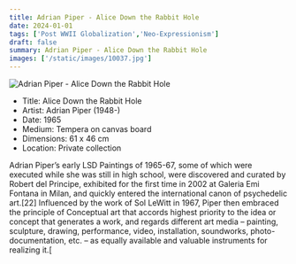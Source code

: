 ```yaml
---
title: Adrian Piper - Alice Down the Rabbit Hole
date: 2024-01-01
tags: ['Post WWII Globalization','Neo-Expressionism']
draft: false
summary: Adrian Piper - Alice Down the Rabbit Hole
images: ['/static/images/10037.jpg']
---
```


![Adrian Piper - Alice Down the Rabbit Hole](/static/images/10037.jpg)

* Title: Alice Down the Rabbit Hole
* Artist: Adrian Piper (1948-)
* Date: 1965
* Medium: Tempera on canvas board
* Dimensions: 61 x 46 cm
* Location: Private collection

Adrian Piper’s early LSD Paintings of 1965-67, some of which were executed while she was still in high school, were discovered and curated by Robert del Principe, exhibited for the first time in 2002 at Galeria Emi Fontana in Milan, and quickly entered the international canon of psychedelic art.[22] Influenced by the work of Sol LeWitt in 1967, Piper then embraced the principle of Conceptual art that accords highest priority to the idea or concept that generates a work, and regards different art media – painting, sculpture, drawing, performance, video, installation, soundworks, photo-documentation, etc. – as equally available and valuable instruments for realizing it.[
